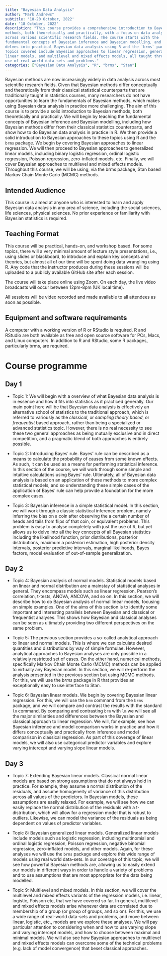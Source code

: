 ```yaml
---
title: "Bayesian Data Analysis"
author: "Mark Andrews"
subtitle: '18-20 October, 2022'
date: '18 October, 2022'
description: "This course provides a comprehensive introduction to Bayesian
methods, both theoretically and practically, with a focus on data analysis
across various scientific research fields. The course starts with the
fundamental concepts of Bayesian inference and Bayesian modelling, and then
delves into practical Bayesian data analysis using R and the `brms` package.
Topics covered include Bayesian approaches to linear regression, generalized
linear models, and multilevel and mixed effects models, all taught through the
use of real-world data-sets and problems."
categories: ["Bayesian Data Analysis", "R", "brms", "Stan"]
---
```


Bayesian methods are now increasingly widely in data analysis across most
scientific research fields.  Given that Bayesian methods differ conceptually
and theoretically from their classical statistical counterparts that are
traditionally taught in statistics courses, many researchers do not have
opportunities to learn the fundamentals of Bayesian methods, which makes using
Bayesian data analysis in practice more challenging.  The aim of this course is
to provide a solid introduction to Bayesian methods, both theoretically and
practically.  We will begin by teaching the fundamental concepts of Bayesian
inference and Bayesian modelling, including how Bayesian methods differ from
their classical statistics counterparts, and show how to do Bayesian data
analysis in practice in R.  We then provide a solid introduction to Bayesian
approaches to these topics using R and the `brms` package.  We begin by
covering Bayesian approaches to linear regression.  We will then proceed to
Bayesian approaches to generalized linear models, including binary logistic
regression, ordinal logistic regression, Poisson regression, zero-inflated
models, etc.  Finally, we will cover Bayesian approaches to multilevel and
mixed effects models.  Throughout this course, we will be using, via the brms
package, Stan based Markov Chain Monte Carlo (MCMC) methods.

## Intended Audience

This course is aimed at anyone who is interested to learn and apply Bayesian
data analysis in any area of science, including the social sciences, life
sciences, physical sciences. No prior experience or familiarity with Bayesian
statistics is required.

## Teaching Format

This course will be practical, hands-on, and workshop based. For some topics, there will a very minimal amount of lecture style presentations, i.e., using slides or blackboard, to introduce and explain key concepts and theories, but almost all of our time will be spent doing data wrangling using R. Any code that the instructor produces during these sessions will be uploaded to a publicly available GitHub site after each session.

The course will take place online using Zoom. On each day, the live video broadcasts will occur between 12pm-8pm (UK local time).

All sessions will be video recorded and made available to all attendees as soon as possible.
  


## Equipment and software requirements

A computer with a working version of R or RStudio is required. R and RStudio are both available as free and open source software for PCs, Macs, and Linux computers. In addition to R and RStudio, some R packages, particularly brms, are required.


# Course programme

## Day 1

* Topic 1: We will begin with a overview of what Bayesian data analysis is in essence and how it fits into statistics as it practiced generally. Our main point here will be that Bayesian data analysis is effectively an alternative school of statistics to the traditional approach, which is referred to variously as the *classical*, or *sampling theory based*, or *frequentist* based approach, rather than being a specialized or advanced statistics topic. However, there is no real necessity to see these two general approaches as being mutually exclusive and in direct competition, and a pragmatic blend of both approaches is entirely possible.

* Topic 2: Introducing Bayes' rule. Bayes' rule can be described as a means to calculate the probability of causes from some known effects. As such, it can be used as a means for performing statistical inference. In this section of the course, we will work through some simple and intuitive calculations using Bayes' rule. Ultimately, all of Bayesian data analysis is based on an application of these methods to more complex statistical models, and so understanding these simple cases of the application of Bayes' rule can help provide a foundation for the more complex cases.

* Topic 3: Bayesian inference in a simple statistical model. In this section, we will work through a classic statistical inference problem, namely inferring the bias on a coin after observing the a certain number of heads and tails from flips of that coin, or equivalent problems. This problem is easy to analyse completely with just the use of R, but yet allows us to delve into all the key concepts of all Bayesian statistics including the likelihood function, prior distributions, posterior distributions, maximum a posteriori estimation, high posterior density intervals, posterior predictive intervals, marginal likelihoods, Bayes factors, model evaluation of out-of-sample generalization.


## Day 2

* Topic 4: Bayesian analysis of normal models. Statistical models based on linear and normal distribution are a mainstay of statistical analyses in general. They encompass models such as linear regression, Pearson's correlation, t-tests, ANOVA, ANCOVA, and so on. In this section, we will describe how to do Bayesian analysis of normal linear models, focusing on simple examples. One of the aims of this section is to identify some important and interesting parallels between Bayesian and classical or frequentist analyses. This shows how Bayesian and classical analyses can be seen as ultimately providing two different perspectives on the same problem.

* Topic 5: The previous section provides a so-called analytical approach to linear and normal models. This is where we can calculate desired quantities and distributions by way of simple formulae. However, analytical approaches to Bayesian analyses are only possible in a relatively restricted set of cases. On the other hand, numerical methods, specifically Markov Chain Monte Carlo (MCMC) methods can be applied to virtually any Bayesian model. In this section, we will re-perform the analysis presented in the previous section but using MCMC methods. For this, we will use the *brms* package in R that provides an exceptionally easy to use interface to Stan.

* Topic 6: Bayesian linear models. We begin by covering Bayesian linear regression. For this, we will use the `brm` command from the `brms` package, and we will compare and contrast the results with the standard `lm` command.
By comparing and contrasting `brm` with `lm` we will see all the major similarities and differences between the Bayesian and classical approach to linear regression.
We will, for example, see how Bayesian inference and model comparison works in practice and how it differs conceptually and practically from inference and model comparison in classical regression.
As part of this coverage of linear models, we will also use categorical predictor variables and explore varying intercept and varying slope linear models.

## Day 3

* Topic 7: Extending Bayesian linear models. Classical normal linear models are based on strong assumptions that do not always hold in practice.
For example, they assume a normal distribution of the residuals, and assume homogeneity of variance of this distribution across all values of the predictors.
In Bayesian models, these assumptions are easily relaxed.
For example, we will see how we can easily replace the normal distribution of the residuals with a t-distribution, which will allow for a regression model that is robust to outliers.
Likewise, we can model the variance of the residuals as being dependent on values of predictor variables.


* Topic 8: Bayesian generalized linear models. Generalized linear models include models such as logistic regression, including multinomial and ordinal logistic regression, Poisson regression, negative binomial regression, zero-inflated models, and other models. Again, for these analyses we will use the `brms` package and explore this wide range of models using real world data-sets. In our coverage of this topic, we will see how powerful Bayesian methods are, allowing us to easily extend our models in different ways in order to handle a variety of problems and to use assumptions that are most appropriate for the data being modelled.


* Topic 9: Multilevel and mixed models. In this section, we will cover the multilevel and mixed effects variants of the regression models, i.e. linear, logistic, Poisson etc, that we have covered so far. In general, multilevel and mixed effects models arise whenever data are correlated due to membership of a group (or group of groups, and so on).
For this, we use a wide range of real-world data-sets and problems, and move between linear, logistic, etc., models are we explore these analyses. We will pay particular attention to considering when and how to use varying slope and varying intercept models, and how to choose between maximal and minimal models. We will also see how Bayesian approaches to multilevel and mixed effects models can overcome some of the technical problems (e.g. lack of model convergence) that beset classical approaches.

